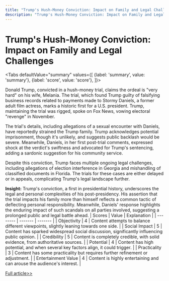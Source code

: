 ```yaml
---
title: "Trump's Hush-Money Conviction: Impact on Family and Legal Challenges"
description: "Trump's Hush-Money Conviction: Impact on Family and Legal Challenges"
---
```



# Trump's Hush-Money Conviction: Impact on Family and Legal Challenges


<Tabs
	defaultValue="summary"
	values={[
	{label: 'summary', value: 'summary'},
	{label: 'score', value: 'score'},
]}>
<TabItem value="summary">


Donald Trump, convicted in a hush-money trial, claims the ordeal is "very hard" on his wife, Melania. The trial, which found Trump guilty of falsifying business records related to payments made to Stormy Daniels, a former adult film actress, marks a historic first for a U.S. president. Trump, maintaining the trial was rigged, spoke on Fox News, vowing electoral "revenge" in November.

The trial's details, including allegations of a sexual encounter with Daniels, have reportedly strained the Trump family. Trump acknowledges potential imprisonment, though it's unlikely, and suggests public backlash would be severe. Meanwhile, Daniels, in her first post-trial comments, expressed shock at the verdict's swiftness and advocated for Trump's sentencing, adding a sardonic suggestion for his community service.

Despite this conviction, Trump faces multiple ongoing legal challenges, including allegations of election interference in Georgia and mishandling of classified documents in Florida. The trials for these cases are either delayed or in appeals, complicating Trump's legal landscape further.

**Insight:**
Trump's conviction, a first in presidential history, underscores the legal and personal complexities of his post-presidency. His assertion that the trial impacts his family more than himself reflects a common tactic of deflecting personal responsibility. Meanwhile, Daniels' response highlights the enduring impact of such scandals on all parties involved, suggesting a prolonged public and legal battle ahead.
</TabItem>
<TabItem value="score">
	| Scores     | Value   | Explanation |
	| -------- | ------- | ------- |
	| Objectivity  | 4    | Content attempts to balance different viewpoints, slightly leaning towards one side.    |
	| Social Impact | 5     | Content has sparked widespread social discussion, significantly influencing public opinion.    |
	| Credibility    | 5    | Content is completely credible, with solid evidence, from authoritative sources.    |
	| Potential    | 4    | Content has high potential, and when several key factors align, it could trigger.    |
	| Practicality    | 3    | Content has some practicality but requires further refinement or adjustment.    |
	| Entertainment Value    | 4    | Content is highly entertaining and can arouse the audience's interest.    |
</TabItem>
</Tabs>

[Full article>>](https://www.bbc.com/news/articles/c4nndr47kgzo)
